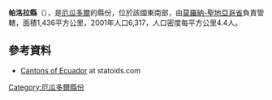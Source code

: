 {{Coord|1|42|0|S|77|56|24|W|display=title}}

'''帕洛拉縣'''（{{lang-es|Cantón Palora}}），是[[厄瓜多爾|厄瓜多爾]]的縣份，位於該國東南部，由[[莫羅納-聖地亞哥省|莫羅納-聖地亞哥省]]負責管轄，面積1,436平方公里，2001年人口6,317，人口密度每平方公里4.4人。

==參考資料==
*[http://www.statoids.com/yec.html Cantons of Ecuador] {{Wayback|url=http://www.statoids.com/yec.html |date=20110628180130 }} at statoids.com

{{厄瓜多爾縣份}}

[[Category:厄瓜多爾縣份|Category:厄瓜多爾縣份]]


{{Ecuador-geo-stub}}